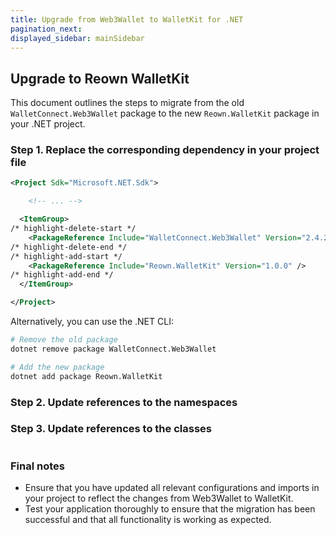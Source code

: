 ```yaml
---
title: Upgrade from Web3Wallet to WalletKit for .NET
pagination_next:
displayed_sidebar: mainSidebar
---
```


## Upgrade to Reown WalletKit

This document outlines the steps to migrate from the old `WalletConnect.Web3Wallet` package to the new `Reown.WalletKit` package in your .NET project.

### Step 1. Replace the corresponding dependency in your project file

```xml
<Project Sdk="Microsoft.NET.Sdk">

    <!-- ... -->

  <ItemGroup>
/* highlight-delete-start */
    <PackageReference Include="WalletConnect.Web3Wallet" Version="2.4.2" />
/* highlight-delete-end */
/* highlight-add-start */
    <PackageReference Include="Reown.WalletKit" Version="1.0.0" />
/* highlight-add-end */
  </ItemGroup>

</Project>
```

Alternatively, you can use the .NET CLI:

```bash
# Remove the old package
dotnet remove package WalletConnect.Web3Wallet

# Add the new package
dotnet add package Reown.WalletKit
```

### Step 2. Update references to the namespaces

<Table
  headers={["Old", "New"]}
  data={[
    {
      old: { code: "WalletConnectSharp.Web3Wallet" },
      new: { code: "Reown.WalletKit" },
    },
    {
      old: { code: "WalletConnectSharp.Sign" },
      new: { code: "Reown.Sign" },
    },
    {
      old: { code: "WalletConnectSharp.Core" },
      new: { code: "Reown.Core" },
    },
    {
      old: { code: "WalletConnectSharp.Storage" },
      new: { code: "Reown.Core.Storage" },
    },
    {
      old: { code: "WalletConnectSharp.Crypto" },
      new: { code: "Reown.Core.Crypto" },
    },
    {
      old: { code: "WalletConnectSharp.Network" },
      new: { code: "Reown.Core.Network" },
    },
  ]}
/>

### Step 3. Update references to the classes

<Table
  headers={["Old", "New"]}
  data={[
    {
      old: { code: "WalletConnectCore" },
      new: { code: "CoreClient" },
    },
    {
      old: { code: "WalletConnectSignClient" },
      new: { code: "SignClient" },
    },
    {
      old: { code: "Web3WalletClient" },
      new: { code: "WalletKitClient" },
    },
    {
      old: { code: "WCLogger" },
      new: { code: "ReownLogger" },
    },
  ]}
/>

### Final notes

- Ensure that you have updated all relevant configurations and imports in your project to reflect the changes from Web3Wallet to WalletKit.
- Test your application thoroughly to ensure that the migration has been successful and that all functionality is working as expected.
